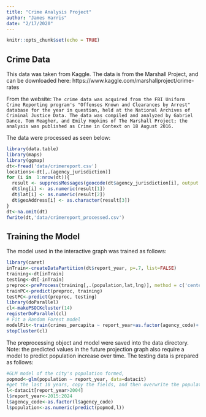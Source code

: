 ```yaml
---
title: "Crime Analysis Project"
author: "James Harris"
date: "2/17/2020"
---
```


```r
knitr::opts_chunk$set(echo = TRUE)
```

## Crime Data

This data was taken from Kaggle. The data is from the Marshall Project, and can be downloaded here: https://www.kaggle.com/marshallproject/crime-rates

From the website:
`The crime data was acquired from the FBI Uniform Crime Reporting program's "Offenses Known and Clearances by Arrest" database for the year in question, held at the National Archives of Criminal Justice Data. The data was compiled and analyzed by Gabriel Dance, Tom Meagher, and Emily Hopkins of The Marshall Project; the analysis was published as Crime in Context on 18 August 2016.`

The data were processed as seen below:

```r
library(data.table)
library(maps)
library(ggmap)
dt<-fread('data/crimereport.csv')
locations<-dt[,.(agency_jurisdiction)]
for (i in  1:nrow(dt)){
  result <- suppressMessages(geocode(dt$agency_jurisdiction[i], output = "latlona", source = "google"))
  dt$lng[i] <- as.numeric(result[1])
  dt$lat[i] <- as.numeric(result[2])
  dt$geoAddress[i] <- as.character(result[3])
}
dt<-na.omit(dt)
fwrite(dt,'data/crimereport_processed.csv')
```

## Training the Model

The model used in the interactive graph was trained as follows:

```r
library(caret)
inTrain<-createDataPartition(dt$report_year, p=.7, list=FALSE)
training<-dt[inTrain]
testing<-dt[-inTrain]
preproc<-preProcess(training[,.(population,lat,lng)], method = c('center'))
trainPC<-predict(preproc, training)
testPC<-predict(preproc, testing)
library(doParallel)
cl<-makePSOCKcluster(14)
registerDoParallel(cl)
# Fit a Random Forest model
modelFit<-train(crimes_percapita ~ report_year+as.factor(agency_code)+ population+ lng + lat, data=trainPC, method='rf')
stopCluster(cl)

```

The preprocessing object and model were saved into the data directory.
Note: the predicted values in the future projection graph also require a model to predict population increase over time. The testing data is prepared as follows:

```r
#GLM model of the city's population formed,
popmod<-glm(population ~ report_year, data=datacit)
#get the last 10 years, copy the fields, and then overwrite the population and year
l<-datacit[report_year>2004]
l$report_year<-2015:2024
l$agency_code<-as.factor(l$agency_code)
l$population<-as.numeric(predict(popmod,l))

```



